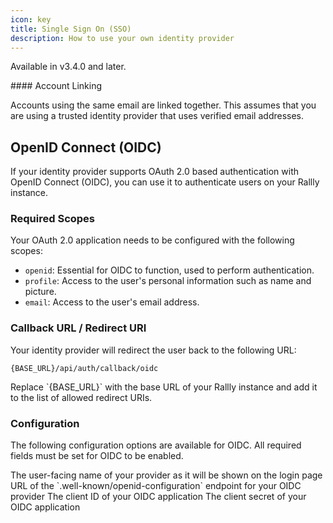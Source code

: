 ```yaml
---
icon: key
title: Single Sign On (SSO)
description: How to use your own identity provider
---
```


<Info>Available in v3.4.0 and later.</Info>

<Warning>
#### Account Linking

Accounts using the same email are linked together. This assumes
that you are using a trusted identity provider that uses verified email
addresses.

</Warning>

## OpenID Connect (OIDC)

If your identity provider supports OAuth 2.0 based authentication with OpenID Connect (OIDC), you can use it to authenticate users on your Rallly instance.

### Required Scopes

Your OAuth 2.0 application needs to be configured with the following scopes:

- `openid`: Essential for OIDC to function, used to perform authentication.
- `profile`: Access to the user's personal information such as name and picture.
- `email`: Access to the user's email address.

### Callback URL / Redirect URI

Your identity provider will redirect the user back to the following URL:

```
{BASE_URL}/api/auth/callback/oidc
```

<Info>
  Replace `{BASE_URL}` with the base URL of your Rallly instance and add it to
  the list of allowed redirect URIs.
</Info>

### Configuration

The following configuration options are available for OIDC.
All required fields must be set for OIDC to be enabled.

<ParamField path="OIDC_NAME" default="OpenID Connect">
  The user-facing name of your provider as it will be shown on the login page
</ParamField>

<ParamField path="OIDC_DISCOVERY_URL" required>
  URL of the `.well-known/openid-configuration` endpoint for your OIDC provider
</ParamField>

<ParamField path="OIDC_CLIENT_ID" required>
  The client ID of your OIDC application
</ParamField>

<ParamField path="OIDC_CLIENT_SECRET" required>
  The client secret of your OIDC application
</ParamField>
